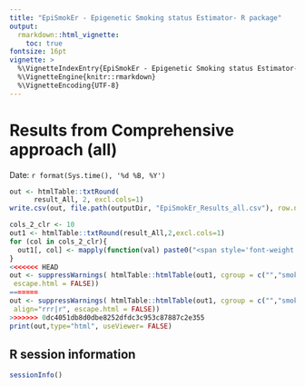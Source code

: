 ```yaml
---
title: "EpiSmokEr - Epigenetic Smoking status Estimator- R package"
output:
  rmarkdown::html_vignette:
    toc: true
fontsize: 16pt
vignette: >
  %\VignetteIndexEntry{EpiSmokEr - Epigenetic Smoking status Estimator- R package}
  %\VignetteEngine{knitr::rmarkdown}
  %\VignetteEncoding{UTF-8}
---
```


# Results from Comprehensive approach (all)
Date: `r format(Sys.time(), '%d %B, %Y')` 

```r
out <- htmlTable::txtRound(
      result_All, 2, excl.cols=1)
write.csv(out, file.path(outputDir, "EpiSmokEr_Results_all.csv"), row.names=FALSE)
```

```r
cols_2_clr <- 10
out1 <- htmlTable::txtRound(result_All,2,excl.cols=1)
for (col in cols_2_clr){
  out1[, col] <- mapply(function(val) paste0("<span style='font-weight: 900; color: #0000CD'>",val,"</span>"),val = out1[,col], USE.NAMES = FALSE)
}
<<<<<<< HEAD
out <- suppressWarnings( htmlTable::htmlTable(out1, cgroup = c("","smokingScore","methylationScore","smokingStatus",rep(NA,6)),n.cgroup = c(rep(1,3),7,rep(FALSE,6)), rnames=FALSE, col.columns = c(rep("none",3),rep("#EFEFF0", 7)), align ='lccccc', padding.rgroup = "&nbsp;&nbsp;", 
 escape.html = FALSE))
=======
out <- suppressWarnings( htmlTable::htmlTable(out1, cgroup = c("","smokingScore","methylationScore","smokingStatus",rep(NA,7)),n.cgroup = c(rep(1,3),8,rep(FALSE,7)), rnames=FALSE, col.columns = c(rep("none",3),rep("#EFEFF0", 8)),
 align="rrr|r", escape.html = FALSE))
>>>>>>> 0dc4051db8d0dbe8252dfdc3c953c87887c2e355
print(out,type="html", useViewer= FALSE)
```

## R session information
```r
sessionInfo()
```
